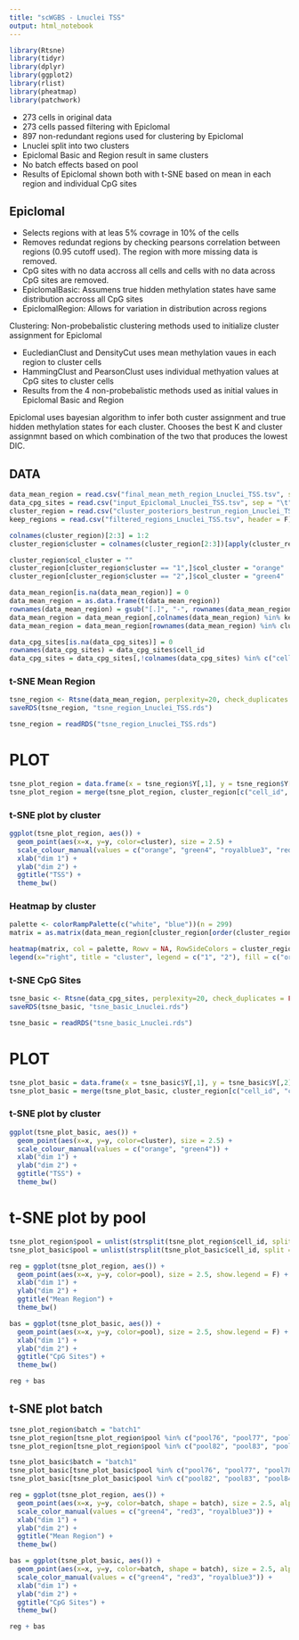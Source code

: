 ```yaml
---
title: "scWGBS - Lnuclei TSS"
output: html_notebook
---
```


```r
library(Rtsne)
library(tidyr)
library(dplyr)
library(ggplot2)
library(rlist)
library(pheatmap)
library(patchwork)
```

- 273 cells in original data 
- 273 cells passed filtering with Epiclomal 
- 897 non-redundant regions used for clustering by Epiclomal 
- Lnuclei split into two clusters
- Epiclomal Basic and Region result in same clusters 
- No batch effects based on pool 
- Results of Epiclomal shown both with t-SNE based on mean in each region and individual CpG sites 

## Epiclomal
- Selects regions with at leas 5% covrage in 10% of the cells
- Removes redundat regions by checking pearsons correlation between regions (0.95 cutoff used). The region with more missing data is removed. 
- CpG sites with no data accross all cells and cells with no data across CpG sites are removed.
- EpiclomalBasic: Assumens true hidden methylation states have same distribution accross all CpG sites  
- EpiclomalRegion: Allows for variation in distribution across regions 

Clustering: Non-probebalistic clustering methods used to initialize cluster assignment for Epiclomal  

- EucledianClust and DensityCut uses mean methylation vaues in each region to cluster cells
- HammingClust and PearsonClust uses individual methyation values at CpG sites to cluster cells 
- Results from the 4 non-probebalistic methods used as initial values in Epiclomal Basic and Region

Epiclomal uses bayesian  algorithm to infer both custer assignment and true hidden methylation states for each cluster. Chooses the best K and cluster assignmnt based on which combination of the two that produces the lowest DIC. 

## DATA 

```r
data_mean_region = read.csv("final_mean_meth_region_Lnuclei_TSS.tsv", sep = "\t")
data_cpg_sites = read.csv("input_Epiclomal_Lnuclei_TSS.tsv", sep = "\t")
cluster_region = read.csv("cluster_posteriors_bestrun_region_Lnuclei_TSS.tsv", sep = "\t")
keep_regions = read.csv("filtered_regions_Lnuclei_TSS.tsv", header = F)
```

```r
colnames(cluster_region)[2:3] = 1:2
cluster_region$cluster = colnames(cluster_region[2:3])[apply(cluster_region[2:3],1,which.max)]

cluster_region$col_cluster = ""
cluster_region[cluster_region$cluster == "1",]$col_cluster = "orange"
cluster_region[cluster_region$cluster == "2",]$col_cluster = "green4"
```

```r
data_mean_region[is.na(data_mean_region)] = 0
data_mean_region = as.data.frame(t(data_mean_region))
rownames(data_mean_region) = gsub("[.]", "-", rownames(data_mean_region))
data_mean_region = data_mean_region[,colnames(data_mean_region) %in% keep_regions$V1]
data_mean_region = data_mean_region[rownames(data_mean_region) %in% cluster_region$cell_id, ]
```

```r
data_cpg_sites[is.na(data_cpg_sites)] = 0
rownames(data_cpg_sites) = data_cpg_sites$cell_id
data_cpg_sites = data_cpg_sites[,!colnames(data_cpg_sites) %in% c("cell_id")]
```

### t-SNE Mean Region

```r
tsne_region <- Rtsne(data_mean_region, perplexity=20, check_duplicates = FALSE)
saveRDS(tsne_region, "tsne_region_Lnuclei_TSS.rds")

tsne_region = readRDS("tsne_region_Lnuclei_TSS.rds")
```

# PLOT

```r
tsne_plot_region = data.frame(x = tsne_region$Y[,1], y = tsne_region$Y[,2], cell_id = rownames(data_mean_region))
tsne_plot_region = merge(tsne_plot_region, cluster_region[c("cell_id", "cluster")], by = "cell_id")
```

### t-SNE plot by cluster 

```r
ggplot(tsne_plot_region, aes()) + 
  geom_point(aes(x=x, y=y, color=cluster), size = 2.5) +
  scale_colour_manual(values = c("orange", "green4", "royalblue3", "red3")) +
  xlab("dim 1") +
  ylab("dim 2") +
  ggtitle("TSS") +
  theme_bw()
```

### Heatmap by cluster 

```r
palette <- colorRampPalette(c("white", "blue"))(n = 299)
matrix = as.matrix(data_mean_region[cluster_region[order(cluster_region$cluster),]$cell_id,])

heatmap(matrix, col = palette, Rowv = NA, RowSideColors = cluster_region[order(cluster_region$cluster),]$col_cluster, xlab = "regions", ylab = "cells", labRow = NA, labCol = NA, scale = "col") 
legend(x="right", title = "cluster", legend = c("1", "2"), fill = c("orange", "green4")) 
```

### t-SNE CpG Sites 

```r
tsne_basic <- Rtsne(data_cpg_sites, perplexity=20, check_duplicates = FALSE)
saveRDS(tsne_basic, "tsne_basic_Lnuclei.rds")

tsne_basic = readRDS("tsne_basic_Lnuclei.rds")
```

# PLOT 

```r
tsne_plot_basic = data.frame(x = tsne_basic$Y[,1], y = tsne_basic$Y[,2], cell_id = rownames(data_cpg_sites))
tsne_plot_basic = merge(tsne_plot_basic, cluster_region[c("cell_id", "cluster")], by = "cell_id")
```

### t-SNE plot by cluster 

```r
ggplot(tsne_plot_basic, aes()) + 
  geom_point(aes(x=x, y=y, color=cluster), size = 2.5) +
  scale_colour_manual(values = c("orange", "green4")) +
  xlab("dim 1") +
  ylab("dim 2") +
  ggtitle("TSS") +
  theme_bw()
```

# t-SNE plot by pool

```r
tsne_plot_region$pool = unlist(strsplit(tsne_plot_region$cell_id, split = '-') %>% list.map(.[2]))
tsne_plot_basic$pool = unlist(strsplit(tsne_plot_basic$cell_id, split = '-') %>% list.map(.[2]))
```

```r
reg = ggplot(tsne_plot_region, aes()) + 
  geom_point(aes(x=x, y=y, color=pool), size = 2.5, show.legend = F) +
  xlab("dim 1") +
  ylab("dim 2") + 
  ggtitle("Mean Region") + 
  theme_bw()

bas = ggplot(tsne_plot_basic, aes()) + 
  geom_point(aes(x=x, y=y, color=pool), size = 2.5, show.legend = F) +
  xlab("dim 1") +
  ylab("dim 2") +
  ggtitle("CpG Sites") +
  theme_bw()

reg + bas
```

## t-SNE plot batch 

```r
tsne_plot_region$batch = "batch1"
tsne_plot_region[tsne_plot_region$pool %in% c("pool76", "pool77", "pool78", "pool79", "pool80", "pool81"),]$batch = "batch2"
tsne_plot_region[tsne_plot_region$pool %in% c("pool82", "pool83", "pool84", "pool85", "pool86", "pool87"),]$batch = "batch3"

tsne_plot_basic$batch = "batch1"
tsne_plot_basic[tsne_plot_basic$pool %in% c("pool76", "pool77", "pool78", "pool79", "pool80", "pool81"),]$batch = "batch2"
tsne_plot_basic[tsne_plot_basic$pool %in% c("pool82", "pool83", "pool84", "pool85", "pool86", "pool87"),]$batch = "batch3"
```

```r
reg = ggplot(tsne_plot_region, aes()) + 
  geom_point(aes(x=x, y=y, color=batch, shape = batch), size = 2.5, alpha = 0.7, show.legend = F) +
  scale_color_manual(values = c("green4", "red3", "royalblue3")) +
  xlab("dim 1") +
  ylab("dim 2") +
  ggtitle("Mean Region") + 
  theme_bw()

bas = ggplot(tsne_plot_basic, aes()) + 
  geom_point(aes(x=x, y=y, color=batch, shape = batch), size = 2.5, alpha = 0.7) +
  scale_color_manual(values = c("green4", "red3", "royalblue3")) +
  xlab("dim 1") +
  ylab("dim 2") +
  ggtitle("CpG Sites") + 
  theme_bw()

reg + bas
```

